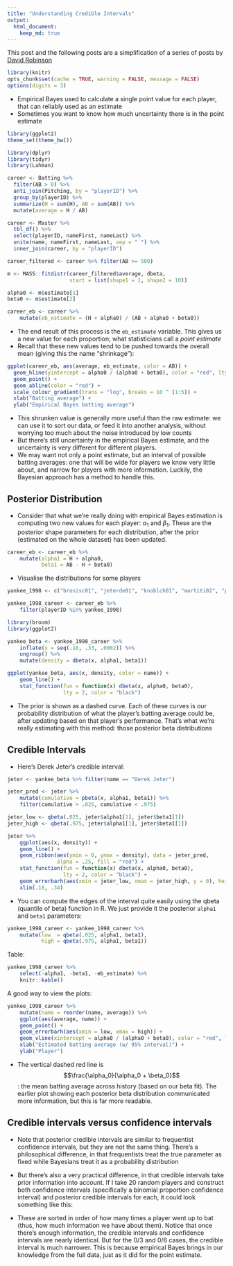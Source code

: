 ```yaml
---
title: "Understanding Credible Intervals"
output: 
  html_document:
    keep_md: true
---
```


This post and the following posts are a simplification of a series of posts by [David Robinson](http://varianceexplained.org/r/credible_intervals_baseball/)

```r
library(knitr)
opts_chunk$set(cache = TRUE, warning = FALSE, message = FALSE)
options(digits = 3)
```


- Empirical Bayes used to calculate a single point value for each player, that can reliably used as an estimate
- Sometimes you want to know how much uncertainty there is in the point estimate

```r
library(ggplot2)
theme_set(theme_bw())
```
```r
library(dplyr)
library(tidyr)
library(Lahman)

career <- Batting %>%
  filter(AB > 0) %>%
  anti_join(Pitching, by = "playerID") %>%
  group_by(playerID) %>%
  summarize(H = sum(H), AB = sum(AB)) %>%
  mutate(average = H / AB)

career <- Master %>%
  tbl_df() %>%
  select(playerID, nameFirst, nameLast) %>%
  unite(name, nameFirst, nameLast, sep = " ") %>%
  inner_join(career, by = "playerID")

career_filtered <- career %>% filter(AB >= 500)

m <- MASS::fitdistr(career_filtered$average, dbeta,
                    start = list(shape1 = 1, shape2 = 10))

alpha0 <- m$estimate[1]
beta0 <- m$estimate[2]

career_eb <- career %>%
    mutate(eb_estimate = (H + alpha0) / (AB + alpha0 + beta0))
```


- The end result of this process is the `eb_estimate` variable. This gives us a new value for each proportion; what statisticians call a *point estimate*
- Recall that these new values tend to be pushed towards the overall mean (giving this the name “shrinkage”):

```r
ggplot(career_eb, aes(average, eb_estimate, color = AB)) +
  geom_hline(yintercept = alpha0 / (alpha0 + beta0), color = "red", lty = 2) +
  geom_point() +
  geom_abline(color = "red") +
  scale_colour_gradient(trans = "log", breaks = 10 ^ (1:5)) +
  xlab("Batting average") +
  ylab("Empirical Bayes batting average")
```

- This shrunken value is generally more useful than the raw estimate: we can use it to sort our data, or feed it into another analysis, without worrying too much about the noise introduced by low counts
- But there’s still uncertainty in the empirical Bayes estimate, and the uncertainty is very different for different players.
- We may want not only a point estimate, but an interval of possible batting averages: one that will be wide for players we know very little about, and narrow for players with more information. Luckily, the Bayesian approach has a method to handle this.

## Posterior Distribution

- Consider that what we're really doing with empirical Bayes estimation is computing two new values for each player: $\alpha_1$ and $\beta_1$. These are the posterior shape parameters for each distribution, after the prior (estimated on the whole dataset) has been updated.

```r
career_eb <- career_eb %>%
    mutate(alpha1 = H + alpha0,
           beta1 = AB - H + beta0)
```


- Visualise the distributions for some players

```r
yankee_1998 <- c("brosisc01", "jeterde01", "knoblch01", "martiti02", "posadjo01", "strawda01", "willibe02")

yankee_1998_career <- career_eb %>%
    filter(playerID %in% yankee_1998)

library(broom)
library(ggplot2)

yankee_beta <- yankee_1998_career %>%
    inflate(x = seq(.18, .33, .0002)) %>%
    ungroup() %>%
    mutate(density = dbeta(x, alpha1, beta1))

ggplot(yankee_beta, aes(x, density, color = name)) +
    geom_line() +
    stat_function(fun = function(x) dbeta(x, alpha0, beta0),
                  lty = 2, color = "black")
```

- The prior is shown as a dashed curve. Each of these curves is our probability distribution of what the player’s batting average could be, after updating based on that player’s performance. That’s what we’re really estimating with this method: those posterior beta distributions


## Credible Intervals

- Here's Derek Jeter's credible interval:

```r
jeter <- yankee_beta %>% filter(name == "Derek Jeter")

jeter_pred <- jeter %>%
    mutate(cumulative = pbeta(x, alpha1, beta1)) %>%
    filter(cumulative > .025, cumulative < .975)

jeter_low <- qbeta(.025, jeter$alpha1[1], jeter$beta1[1])
jeter_high <- qbeta(.975, jeter$alpha1[1], jeter$beta1[1])

jeter %>%
    ggplot(aes(x, density)) +
    geom_line() +
    geom_ribbon(aes(ymin = 0, ymax = density), data = jeter_pred,
                alpha = .25, fill = "red") +
    stat_function(fun = function(x) dbeta(x, alpha0, beta0),
                  lty = 2, color = "black") +
    geom_errorbarh(aes(xmin = jeter_low, xmax = jeter_high, y = 0), height = 3.5, color = "red") +
    xlim(.18, .34)
```

- You can compute the edges of the interval quite easily using the qbeta (quantile of beta) function in R. We just provide it the posterior `alpha1` and `beta1` parameters:

```r
yankee_1998_career <- yankee_1998_career %>%
    mutate(low  = qbeta(.025, alpha1, beta1),
           high = qbeta(.975, alpha1, beta1))
```

Table:

```r
yankee_1998_career %>%
    select(-alpha1, -beta1, -eb_estimate) %>%
    knitr::kable()
```

A good way to view the plots:

```r
yankee_1998_career %>%
    mutate(name = reorder(name, average)) %>%
    ggplot(aes(average, name)) +
    geom_point() +
    geom_errorbarh(aes(xmin = low, xmax = high)) +
    geom_vline(xintercept = alpha0 / (alpha0 + beta0), color = "red", lty = 2) +
    xlab("Estimated batting average (w/ 95% interval)") +
    ylab("Player")
```

- The vertical dashed red line is $$\frac{\alpha_0}{\alpha_0 + \beta_0}$$: the mean batting average across history (based on our beta fit). The earlier plot showing each posterior beta distribution communicated more information, but this is far more readable.

## Credible intervals versus confidence intervals

- Note that posterior credible intervals are similar to frequentist confidence intervals, but they are not the same thing. There’s a philosophical difference, in that frequentists treat the true parameter as fixed while Bayesians treat it as a probability distribution

- But there’s also a very practical difference, in that credible intervals take prior information into account. If I take 20 random players and construct both confidence intervals (specifically a binomial proportion confidence interval) and posterior credible intervals for each, it could look something like this:

- These are sorted in order of how many times a player went up to bat (thus, how much information we have about them). Notice that once there’s enough information, the credible intervals and confidence intervals are nearly identical. But for the 0/3 and 0/6 cases, the credible interval is much narrower. This is because empirical Bayes brings in our knowledge from the full data, just as it did for the point estimate.
